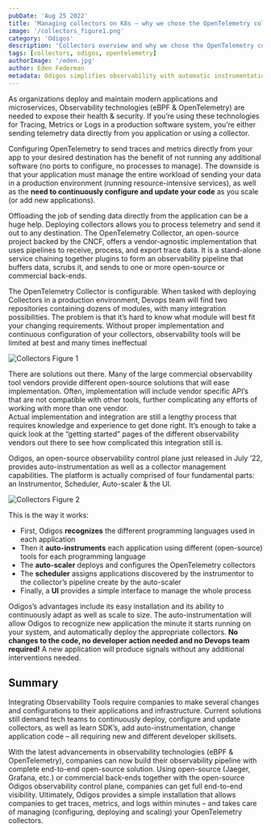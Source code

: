 ```yaml
---
pubDate: 'Aug 25 2022'
title: 'Managing collectors on K8s – why we chose the OpenTelemetry collector for Odigos'
image: '/collectors_figure1.png'
category: 'Odigos'
description: 'Collectors overview and why we chose the OpenTelemetry collector'
tags: [collectors, odigos, opentelemetry]
authorImage: '/eden.jpg'
author: Eden Federman
metadata: Odigos simplifies observability with automatic instrumentation, collector management, and easy scalability. It streamlines data collection, ensuring efficient end-to-end observability for modern applications.
---
```


As organizations deploy and maintain modern applications and microservices, Observability technologies (eBPF & OpenTelemetry) are needed to expose their health & security. If you’re using these technologies for Tracing, Metrics or Logs in a production software system, you’re either sending telemetry data directly from you application or using a collector.

Configuring OpenTelemetry to send traces and metrics directly from your app to your desired destination has the benefit of not running any additional software (no ports to configure, no processes to manage). The downside is that your application must manage the entire workload of sending your data in a production environment (running resource-intensive services), as well as the **need to continuously configure and update your code** as you scale (or add new applications).

Offloading the job of sending data directly from the application can be a huge help. Deploying collectors allows you to process telemetry and send it out to any destination. The OpenTelemetry Collector, an open-source project backed by the CNCF, offers a vendor-agnostic implementation that uses pipelines to receive, process, and export trace data. It is a stand-alone service chaining together plugins to form an observability pipeline that buffers data, scrubs it, and sends to one or more open-source or commercial back-ends.

The OpenTelemetry Collector is configurable. When tasked with deploying Collectors in a production environment, Devops team will find two repositories containing dozens of modules, with many integration possibilities. The problem is that it’s hard to know what module will best fit your changing requirements. Without proper implementation and continuous configuration of your collectors, observability tools will be limited at best and many times ineffectual

![Collectors Figure 1](collectors_figure1.png)

There are solutions out there. Many of the large commercial observability tool vendors provide different open-source solutions that will ease implementation. Often, implementation will include vendor specific API’s that are not compatible with other tools, further complicating any efforts of working with more than one vendor.  
Actual implementation and integration are still a lengthy process that requires knowledge and experience to get done right. It’s enough to take a quick look at the “getting started” pages of the different observability vendors out there to see how complicated this integration still is.

Odigos, an open-source observability control plane just released in July ’22, provides auto-instrumentation as well as a collector management capabilities. The platform is actually comprised of four fundamental parts: an Instrumentor, Scheduler, Auto-scaler & the UI.

![Collectors Figure 2](collectors_figure2.png)

This is the way it works:

- First, Odigos **recognizes** the different programming languages used in each application
- Then it **auto-instruments** each application using different (open-source) tools for each programming language
- The **auto-scaler** deploys and configures the OpenTelemetry collectors
- The **scheduler** assigns applications discovered by the instrumentor to the collector’s pipeline create by the auto-scaler
- Finally, a **UI** provides a simple interface to manage the whole process

Odigos’s advantages include its easy installation and its ability to continuously adapt as well as scale to size. The auto-instrumentation will allow Odigos to recognize new application the minute it starts running on your system, and automatically deploy the appropriate collectors. **No changes to the code, no developer action needed and no Devops team required!** A new application will produce signals without any additional interventions needed.

## Summary

Integrating Observability Tools require companies to make several changes and configurations to their applications and infrastructure. Current solutions still demand tech teams to continuously deploy, configure and update collectors, as well as learn SDK’s, add auto-instrumentation, change application code – all requiring new and different developer skillsets.

With the latest advancements in observability technologies (eBPF & OpenTelemetry), companies can now build their observability pipeline with complete end-to-end open-source solution. Using open-source (Jaeger, Grafana, etc.) or commercial back-ends together with the open-source Odigos observability control plane, companies can get full end-to-end visibility. Ultimately, Odigos provides a simple installation that allows companies to get traces, metrics, and logs within minutes – and takes care of managing (configuring, deploying and scaling) your OpenTelemetry collectors.
